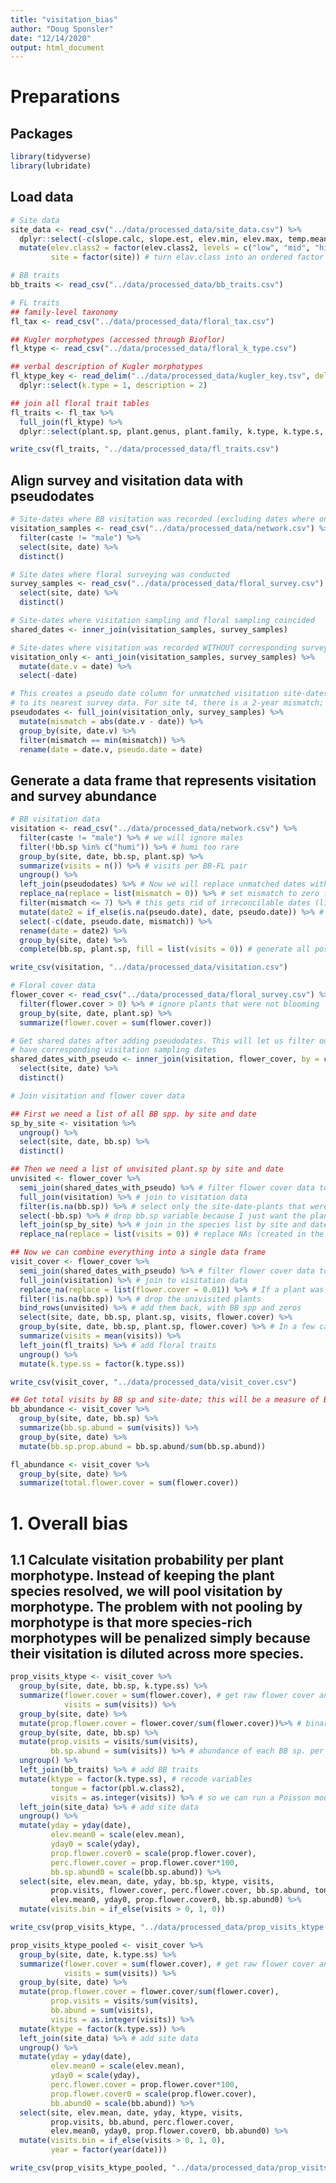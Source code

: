 ```yaml
---
title: "visitation_bias"
author: "Doug Sponsler"
date: "12/14/2020"
output: html_document
---
```

# Preparations
## Packages 
```r
library(tidyverse)
library(lubridate)
```

## Load data
```r
# Site data
site_data <- read_csv("../data/processed_data/site_data.csv") %>%
  dplyr::select(-c(slope.calc, slope.est, elev.min, elev.max, temp.mean)) %>% # drop these variables
  mutate(elev.class2 = factor(elev.class2, levels = c("low", "mid", "high")),
         site = factor(site)) # turn elav.class into an ordered factor and site into a regular factor

# BB traits
bb_traits <- read_csv("../data/processed_data/bb_traits.csv") 

# FL traits
## family-level taxonomy
fl_tax <- read_csv("../data/processed_data/floral_tax.csv") 

## Kugler morphotypes (accessed through Bioflor)
fl_ktype <- read_csv("../data/processed_data/floral_k_type.csv") 

## verbal description of Kugler morphotypes
fl_ktype_key <- read_delim("../data/processed_data/kugler_key.tsv", delim = "\t", col_names = FALSE) %>%
  dplyr::select(k.type = 1, description = 2)

## join all floral trait tables
fl_traits <- fl_tax %>%
  full_join(fl_ktype) %>%
  dplyr::select(plant.sp, plant.genus, plant.family, k.type, k.type.s, k.type.ss) 

write_csv(fl_traits, "../data/processed_data/fl_traits.csv")
```

## Align survey and visitation data with pseudodates
```r
# Site-dates where BB visitation was recorded (excluding dates where only males were recorded)
visitation_samples <- read_csv("../data/processed_data/network.csv") %>%
  filter(caste != "male") %>%
  select(site, date) %>%
  distinct() 

# Site dates where floral surveying was conducted
survey_samples <- read_csv("../data/processed_data/floral_survey.csv") %>%
  select(site, date) %>%
  distinct()

# Site-dates where visitation sampling and floral sampling coincided
shared_dates <- inner_join(visitation_samples, survey_samples)

# Site-dates where visitation was recorded WITHOUT corresponding survey data
visitation_only <- anti_join(visitation_samples, survey_samples) %>%
  mutate(date.v = date) %>%
  select(-date)

# This creates a pseudo date column for unmatched visitation site-dates that will match each visitation date
# to its nearest survey data. For site t4, there is a 2-year mismatch; we will drop these site-dates later.
pseudodates <- full_join(visitation_only, survey_samples) %>%
  mutate(mismatch = abs(date.v - date)) %>%
  group_by(site, date.v) %>%
  filter(mismatch == min(mismatch)) %>%
  rename(date = date.v, pseudo.date = date)
```

## Generate a data frame that represents visitation and survey abundance
```r
# BB visitation data
visitation <- read_csv("../data/processed_data/network.csv") %>%
  filter(caste != "male") %>% # we will ignore males 
  filter(!bb.sp %in% c("humi")) %>% # humi too rare
  group_by(site, date, bb.sp, plant.sp) %>%
  summarize(visits = n()) %>% # visits per BB-FL pair
  ungroup() %>%
  left_join(pseudodates) %>% # Now we will replace unmatched dates with their pseudo dates
  replace_na(replace = list(mismatch = 0)) %>% # set mismatch to zero for perfectly aligned dates
  filter(mismatch <= 7) %>% # this gets rid of irreconcilable dates (like the t4 dates mentioned above)
  mutate(date2 = if_else(is.na(pseudo.date), date, pseudo.date)) %>% # replace date with pseudodate for all site-dates lacking perfect alignments
  select(-c(date, pseudo.date, mismatch)) %>%
  rename(date = date2) %>%
  group_by(site, date) %>%
  complete(bb.sp, plant.sp, fill = list(visits = 0)) # generate all possible BB-FL combos for each site date and fill in zeros for visits

write_csv(visitation, "../data/processed_data/visitation.csv")

# Floral cover data
flower_cover <- read_csv("../data/processed_data/floral_survey.csv") %>%
  filter(flower.cover > 0) %>% # ignore plants that were not blooming
  group_by(site, date, plant.sp) %>%
  summarize(flower.cover = sum(flower.cover))

# Get shared dates after adding pseudodates. This will let us filter out survey dates that don't
# have corresponding visitation sampling dates
shared_dates_with_pseudo <- inner_join(visitation, flower_cover, by = c("site", "date")) %>%
  select(site, date) %>%
  distinct()

# Join visitation and flower cover data

## First we need a list of all BB spp. by site and date
sp_by_site <- visitation %>% 
  ungroup() %>%
  select(site, date, bb.sp) %>%
  distinct()

## Then we need a list of unvisited plant.sp by site and date
unvisited <- flower_cover %>% 
  semi_join(shared_dates_with_pseudo) %>% # filter flower cover data to include only site-dates with visitation complement (real or pseudodates)
  full_join(visitation) %>% # join to visitation data
  filter(is.na(bb.sp)) %>% # select only the site-date-plants that were totally unvisited (and therefore have no BB spp to join to)
  select(-bb.sp) %>% # drop bb.sp variable because I just want the plants
  left_join(sp_by_site) %>% # join in the species list by site and date, thus populating the unvisited plants with all the BB spp recorded for each site-date
  replace_na(replace = list(visits = 0)) # replace NAs (created in the line above) with zero

## Now we can combine everything into a single data frame
visit_cover <- flower_cover %>% 
  semi_join(shared_dates_with_pseudo) %>% # filter flower cover data to include only site-dates with visitation complement (real or pseudodates)
  full_join(visitation) %>% # join to visitation data
  replace_na(replace = list(flower.cover = 0.01)) %>% # If a plant was visited but not surveyed, we will assign it the minimum non-zero flower cover value of 0.01.
  filter(!is.na(bb.sp)) %>% # drop the univisited plants
  bind_rows(unvisited) %>% # add them back, with BB spp and zeros
  select(site, date, bb.sp, plant.sp, visits, flower.cover) %>%
  group_by(site, date, bb.sp, plant.sp, flower.cover) %>% # In a few cases, the use of pseudodates causes two sampling period to converge on the same date, which creates apparent duplicate visitation data. We will handle this by averaging the visits.
  summarize(visits = mean(visits)) %>%
  left_join(fl_traits) %>% # add floral traits
  ungroup() %>%
  mutate(k.type.ss = factor(k.type.ss))

write_csv(visit_cover, "../data/processed_data/visit_cover.csv")

## Get total visits by BB sp and site-date; this will be a measure of BB abundance that we can use after we've calculated d'. I could, of course, work this into the biaseval function, but I'll put that off for now.
bb_abundance <- visit_cover %>%
  group_by(site, date, bb.sp) %>%
  summarize(bb.sp.abund = sum(visits)) %>%
  group_by(site, date) %>%
  mutate(bb.sp.prop.abund = bb.sp.abund/sum(bb.sp.abund))

fl_abundance <- visit_cover %>%
  group_by(site, date) %>%
  summarize(total.flower.cover = sum(flower.cover))
```

# 1. Overall bias 

## 1.1 Calculate visitation probability per plant morphotype. Instead of keeping the plant species resolved, we will pool visitation by morphotype. The problem with not pooling by morphotype is that more species-rich morphotypes will be penalized simply because their visitation is diluted across more species.
```r
prop_visits_ktype <- visit_cover %>%
  group_by(site, date, bb.sp, k.type.ss) %>%
  summarize(flower.cover = sum(flower.cover), # get raw flower cover and visits by site*date*bb.sp*plant.sp
            visits = sum(visits)) %>%
  group_by(site, date) %>%
  mutate(prop.flower.cover = flower.cover/sum(flower.cover))%>% # binary visits
  group_by(site, date, bb.sp) %>%
  mutate(prop.visits = visits/sum(visits),
         bb.sp.abund = sum(visits)) %>% # abundance of each BB sp. per site-date
  ungroup() %>%
  left_join(bb_traits) %>% # add BB traits
  mutate(ktype = factor(k.type.ss), # recode variables
         tongue = factor(pbl.w.class2),
         visits = as.integer(visits)) %>% # so we can run a Poisson model
  left_join(site_data) %>% # add site data
  ungroup() %>%
  mutate(yday = yday(date),
         elev.mean0 = scale(elev.mean),
         yday0 = scale(yday),
         prop.flower.cover0 = scale(prop.flower.cover),
         perc.flower.cover = prop.flower.cover*100,
         bb.sp.abund0 = scale(bb.sp.abund)) %>%
  select(site, elev.mean, date, yday, bb.sp, ktype, visits, 
         prop.visits, flower.cover, perc.flower.cover, bb.sp.abund, tongue,
         elev.mean0, yday0, prop.flower.cover0, bb.sp.abund0) %>%
  mutate(visits.bin = if_else(visits > 0, 1, 0))

write_csv(prop_visits_ktype, "../data/processed_data/prop_visits_ktype.csv")

prop_visits_ktype_pooled <- visit_cover %>%
  group_by(site, date, k.type.ss) %>%
  summarize(flower.cover = sum(flower.cover), # get raw flower cover and visits by site*date*bb.sp*plant.sp
            visits = sum(visits)) %>%
  group_by(site, date) %>%
  mutate(prop.flower.cover = flower.cover/sum(flower.cover),
         prop.visits = visits/sum(visits),
         bb.abund = sum(visits),
         visits = as.integer(visits)) %>%
  mutate(ktype = factor(k.type.ss)) %>%
  left_join(site_data) %>% # add site data
  ungroup() %>%
  mutate(yday = yday(date),
         elev.mean0 = scale(elev.mean),
         yday0 = scale(yday),
         perc.flower.cover = prop.flower.cover*100,
         prop.flower.cover0 = scale(prop.flower.cover),
         bb.abund0 = scale(bb.abund)) %>%
  select(site, elev.mean, date, yday, ktype, visits, 
         prop.visits, bb.abund, perc.flower.cover,
         elev.mean0, yday0, prop.flower.cover0, bb.abund0) %>%
  mutate(visits.bin = if_else(visits > 0, 1, 0),
         year = factor(year(date)))

write_csv(prop_visits_ktype_pooled, "../data/processed_data/prop_visits_ktype_pool.csv")
```




